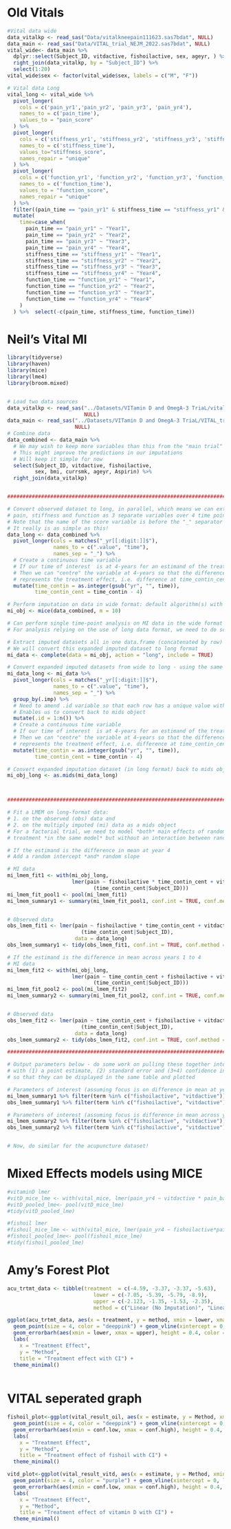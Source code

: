 
# Old Vitals

```r
#Vital data wide 
data_vitalkp <- read_sas("Data/vitalkneepain111623.sas7bdat", NULL)
data_main <- read_sas("Data/VITAL_trial_NEJM_2022.sas7bdat", NULL)
vital_wide<- data_main %>%
  dplyr::select(Subject_ID, vitdactive, fishoilactive, sex, ageyr, ) %>%
  right_join(data_vitalkp, by = "Subject_ID") %>%
  select(1:20)
vital_wide$sex <- factor(vital_wide$sex, labels = c("M", "F"))

# Vital data Long
vital_long <- vital_wide %>%
  pivot_longer(
    cols = c('pain_yr1','pain_yr2', 'pain_yr3', 'pain_yr4'), 
    names_to = c('pain_time'),
    values_to = "pain_score"
  ) %>%
  pivot_longer(
    cols = c('stiffness_yr1', 'stiffness_yr2', 'stiffness_yr3', 'stiffness_yr4'), 
    names_to = c('stiffness_time'),
    values_to="stiffness_score",
    names_repair = "unique"
  ) %>%
  pivot_longer(
    cols = c('function_yr1', 'function_yr2', 'function_yr3', 'function_yr4'), 
    names_to = c('function_time'),
    values_to = "function_score",
    names_repair = "unique"
  ) %>%
  filter((pain_time == "pain_yr1" & stiffness_time == "stiffness_yr1" & function_time == "function_yr1")| (pain_time == "pain_yr2" & stiffness_time == "stiffness_yr2" & function_time == "function_yr2") | (pain_time == "pain_yr3" & stiffness_time == "stiffness_yr3" & function_time == "function_yr3") | (pain_time == "pain_yr4" & stiffness_time == "stiffness_yr4" & function_time == "function_yr4")) %>%
  mutate( 
    time=case_when(
      pain_time == "pain_yr1" ~ "Year1",
      pain_time == "pain_yr2" ~ "Year2",
      pain_time == "pain_yr3" ~ "Year3",
      pain_time == "pain_yr4" ~ "Year4",
      stiffness_time == "stiffness_yr1" ~ "Year1",
      stiffness_time == "stiffness_yr2" ~ "Year2",
      stiffness_time == "stiffness_yr3" ~ "Year3",
      stiffness_time == "stiffness_yr4" ~ "Year4",
      function_time == "function_yr1" ~ "Year1",
      function_time == "function_yr2" ~ "Year2",
      function_time == "function_yr3" ~ "Year3",
      function_time == "function_yr4" ~ "Year4"
    )
  ) %>%  select(-c(pain_time, stiffness_time, function_time))
```  

# Neil's Vital MI

```r
library(tidyverse)
library(haven)
library(mice)
library(lme4)
library(broom.mixed)


# Load two data sources
data_vitalkp <- read_sas("../Datasets/VITamin D and OmegA-3 TriaL/vitalkneepain111623.sas7bdat", 
                         NULL)
data_main <- read_sas("../Datasets/VITamin D and OmegA-3 TriaL/VITAL_trial_NEJM_2022.sas7bdat", 
                      NULL)
# Combine data
data_combined <- data_main %>%
  # We may wish to keep more variables than this from the "main trial" dataset
  # This might improve the predictions in our imputations
  # Will keep it simple for now
  select(Subject_ID, vitdactive, fishoilactive,
         sex, bmi, currsmk, ageyr, Aspirin) %>%
  right_join(data_vitalkp)


##############################################################################################

# Convert observed dataset to long, in parallel, which means we can extract
# pain, stiffness and function as 3 separate variables over 4 time points.
# Note that the name of the score variable is before the "_" separator followed by the time value. 
# It really is as simple as this!
data_long <- data_combined %>%
  pivot_longer(cols = matches("_yr[[:digit:]]$"),
               names_to = c(".value", "time"), 
               names_sep = "_") %>%
  # Create a continuous time variable
  # If our time of interest  is at 4-years for an estimand of the treatment effect...
  # Then we can "centre" the variable at 4-years so that the difference in intercepts
  # represents the treatment effect, i.e. difference at time_contin_cent=0
  mutate(time_contin = as.integer(gsub("yr", "", time)),
         time_contin_cent = time_contin - 4)

# Perform imputation on data in wide format: default algorithm(s) with 10 imputed datasets
mi_obj <- mice(data_combined, m = 10)

# Can perform single time-point analysis on MI data in the wide format here
# For analysis relying on the use of long data format, we need to do some more work

# Extract imputed datasets all in one data.frame (concatenated by row)
# We will convert this expanded imputed dataset to long format
mi_data <- complete(data = mi_obj, action = "long", include = TRUE)

# Convert expanded imputed datasets from wide to long - using the same approach as above.
mi_data_long <- mi_data %>%
  pivot_longer(cols = matches("_yr[[:digit:]]$"),
               names_to = c(".value", "time"), 
               names_sep = "_") %>%
  group_by(.imp) %>%
  # Need to amend .id variable so that each row has a unique value within each imputed set
  # Enables us to convert back to mids object
  mutate(.id = 1:n()) %>%
  # Create a continuous time variable
  # If our time of interest  is at 4-years for an estimand of the treatment effect...
  # Then we can "centre" the variable at 4-years so that the difference in intercepts
  # represents the treatment effect, i.e. difference at time_contin_cent=0
  mutate(time_contin = as.integer(gsub("yr", "", time)),
         time_contin_cent = time_contin - 4)

# Convert expanded imputation dataset (in long format) back to mids object
mi_obj_long <- as.mids(mi_data_long)



##############################################################################################

# Fit a LMEM on long-format data:
# 1. on the observed (obs) data and 
# 2. on the multiply imputed (mi) data as a mids object
# For a factorial trial, we need to model *both* main effects of randomly-allocated 
# treatment *in the same model* but without an interaction between randomised allocations

# If the estimand is the difference in mean at year 4
# Add a random intercept *and* random slope

# MI data
mi_lmem_fit1 <- with(mi_obj_long, 
                     lmer(pain ~ fishoilactive * time_contin_cent + vitdactive * time_contin_cent + pain_base + 
                            (time_contin_cent|Subject_ID)))
mi_lmem_fit_pool1 <- pool(mi_lmem_fit1)
mi_lmem_summary1 <- summary(mi_lmem_fit_pool1, conf.int = TRUE, conf.method = "Wald")


# Observed data
obs_lmem_fit1 <- lmer(pain ~ fishoilactive * time_contin_cent + vitdactive * time_contin_cent + pain_base + 
                        (time_contin_cent|Subject_ID), 
                      data = data_long)
obs_lmem_summary1 <- tidy(obs_lmem_fit1, conf.int = TRUE, conf.method = "Wald")

# If the estimand is the difference in mean across years 1 to 4
# MI data
mi_lmem_fit2 <- with(mi_obj_long, 
                     lmer(pain ~ time_contin_cent + fishoilactive + vitdactive + pain_base + 
                            (time_contin_cent|Subject_ID)))
mi_lmem_fit_pool2 <- pool(mi_lmem_fit2)
mi_lmem_summary2 <- summary(mi_lmem_fit_pool2, conf.int = TRUE, conf.method = "Wald")


# Observed data
obs_lmem_fit2 <- lmer(pain ~ time_contin_cent + fishoilactive + vitdactive + pain_base + 
                        (time_contin_cent|Subject_ID), 
                      data = data_long)
obs_lmem_summary2 <- tidy(obs_lmem_fit2, conf.int = TRUE, conf.method = "Wald")

##############################################################################################

# Output parameters below - do some work on pulling these together into a standardised dataset
# with (1) a point estimate, (2) standard error and (3+4) confidence interval bounds
# so that they can be displayed in the same table and plotted

# Parameters of interest (assuming focus is on difference in mean at year 4)
mi_lmem_summary1 %>% filter(term %in% c("fishoilactive", "vitdactive"))
obs_lmem_summary1 %>% filter(term %in% c("fishoilactive", "vitdactive"))

# Parameters of interest (assuming focus is difference in mean across years 1 to 4)
mi_lmem_summary2 %>% filter(term %in% c("fishoilactive", "vitdactive"))
obs_lmem_summary2 %>% filter(term %in% c("fishoilactive", "vitdactive"))


# Now, do similar for the acupuncture dataset!
```


# Mixed Effects models using MICE 

```r

#vitaminD lmer
#vitD_mice_lme <- with(vital_mice, lmer(pain_yr4 ~ vitdactive * pain_base + (1|Subject_ID))) #baseline only - to be used in linear mixed effects model 
#vitD_pooled_lme<- pool(vitD_mice_lme)
#tidy(vitD_pooled_lme)

#fishoil lmer
#fishoil_mice_lme <- with(vital_mice, lmer(pain_yr4 ~ fishoilactive*pain_base + (1|Subject_ID))) #baseline only - to be used in linear mixed effects model 
#fishoil_pooled_lme<- pool(fishoil_mice_lme)
#tidy(fishoil_pooled_lme)
```

# Amy's Forest Plot

```r
acu_trtmt_data <- tibble(treatment  = c(-4.59, -3.37, -3.37, -5.63),
                            lower = c(-7.05, -5.39, -5.79, -8.9),
                            upper = c(-2.123, -1.35, -1.53, -2.35),
                            method = c("Linear (No Imputation)", "Linear (Last Observation Carried Forward)", "Linear (Simple Mean Imputed)", "Linear Mixed Effect (No Imputation)"))

ggplot(acu_trtmt_data, aes(x = treatment, y = method, xmin = lower, xmax = upper)) +
  geom_point(size = 4, color = "deeppink") + geom_vline(xintercept = 0, linetype="dashed", color="red") +
  geom_errorbarh(aes(xmin = lower, xmax = upper), height = 0.4, color = "black") + 
  labs(
    x = "Treatment Effect",
    y = "Method",
    title = "Treatment effect with CI") +
  theme_minimal() 
  
```

# VITAL seperated graph

```r
fishoil_plot<-ggplot(vital_result_oil, aes(x = estimate, y = Method, xmin = conf.low, xmax = conf.high)) +
  geom_point(size = 4, color = "deeppink") + geom_vline(xintercept = 0, linetype="dashed", color="red") +
  geom_errorbarh(aes(xmin = conf.low, xmax = conf.high), height = 0.4, color = "black") + 
  labs(
    x = "Treatment Effect",
    y = "Method",
    title = "Treatment effect of fishoil with CI") +
  theme_minimal()

vitd_plot<-ggplot(vital_result_vitd, aes(x = estimate, y = Method, xmin = conf.low, xmax = conf.high)) +
  geom_point(size = 4, color = "purple") + geom_vline(xintercept = 0, linetype="dashed", color="red") +
  geom_errorbarh(aes(xmin = conf.low, xmax = conf.high), height = 0.4, color = "black") + 
  labs(
    x = "Treatment Effect",
    y = "Method",
    title = "Treatment effect of vitamin D with CI") +
  theme_minimal() 
```

